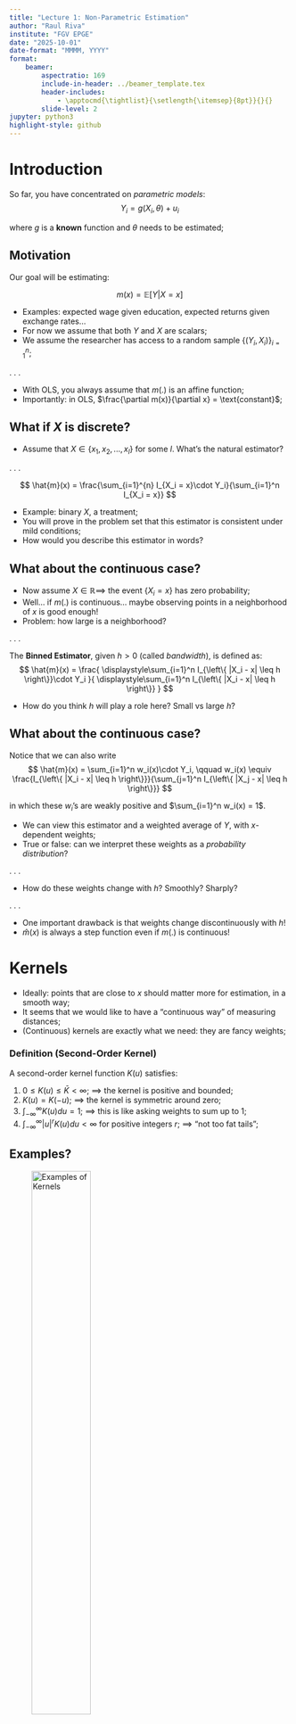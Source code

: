 ```yaml
---
title: "Lecture 1: Non-Parametric Estimation"
author: "Raul Riva"
institute: "FGV EPGE"
date: "2025-10-01"
date-format: "MMMM, YYYY"
format: 
    beamer:
        aspectratio: 169
        include-in-header: ../beamer_template.tex
        header-includes:
            - \apptocmd{\tightlist}{\setlength{\itemsep}{8pt}}{}{}
        slide-level: 2
jupyter: python3
highlight-style: github
---
```


# Introduction
So far, you have concentrated on _parametric models_:
$$
Y_i = g(X_i, \theta) + u_i
$$

where $g$ is a **known** function and $\theta$ needs to be estimated;


```{=latex}
\begin{itemize}\itemsep0.5em
    \item Example: $g(X, \theta) = X'\theta$, good and old OLS;
    \pause
    \item But what happens if you don't know $g$?
    \item If you have a structural model, theory alone might give you $g$;
    \pause
    \item Just assume some $g$ that looks cute and call it a day?
    \item We can do better $\implies$ non-parametric estimation;
\end{itemize}
```

## Motivation
Our goal will be estimating: 

$$
m(x) = \mathbb{E}[Y|X = x]
$$

- Examples: expected wage given education, expected returns given exchange rates...
- For now we assume that both $Y$ and $X$ are scalars;
- We assume the researcher has access to a random sample $\{(Y_i, X_i)\}_{i=1}^{n}$;

. . .

- With OLS, you always assume that $m(.)$ is an affine function;
- Importantly: in OLS, $\frac{\partial m(x)}{\partial x} = \text{constant}$;

## What if $X$ is discrete?

- Assume that $X \in \{x_1, x_2, ..., x_l\}$ for some $l$. What's the natural estimator?

. . .

$$
\hat{m}(x) = \frac{\sum_{i=1}^{n} I_{X_i = x}\cdot Y_i}{\sum_{i=1}^n I_{X_i = x}}
$$

- Example: binary $X$, a treatment;
- You will prove in the problem set that this estimator is consistent under mild conditions;
- How would you describe this estimator in words?

## What about the continuous case?

- Now assume $X \in \mathbb{R} \implies$ the event $\{X_i = x\}$ has zero probability;
- Well... if $m(.)$ is continuous... maybe observing points in a neighborhood of $x$ is good enough!
- Problem: how large is a neighborhood?

. . .

The **Binned Estimator**, given $h>0$ (called _bandwidth_), is defined as:
$$
\hat{m}(x) = 
\frac{
\displaystyle\sum_{i=1}^n I_{\left\{ |X_i - x| \leq h \right\}}\cdot Y_i
}{
\displaystyle\sum_{i=1}^n I_{\left\{ |X_i - x| \leq h \right\}}
}
$$

- How do you think $h$ will play a role here? Small vs large $h$?

## What about the continuous case?
Notice that we can also write
$$
\hat{m}(x) = \sum_{i=1}^n w_i(x)\cdot Y_i, \qquad w_i(x) \equiv \frac{I_{\left\{ |X_i - x| \leq h \right\}}}{\sum_{j=1}^n I_{\left\{ |X_j - x| \leq h \right\}}}
$$

in which these $w_i$'s are weakly positive and $\sum_{i=1}^n w_i(x) = 1$.

- We can view this estimator and a weighted average of $Y$, with $x$-dependent weights;
- True or false: can we interpret these weights as a _probability distribution_?

. . .

- How do these weights change with $h$? Smoothly? Sharply?

. . .

- One important drawback is that weights change discontinuously with $h$!
- $\hat{m}(x)$ is always a step function even if $m(.)$ is continuous!

# Kernels
- Ideally: points that are close to $x$ should matter more for estimation, in a smooth way;
- It seems that we would like to have a "continuous way" of measuring distances;
- (Continuous) kernels are exactly what we need: they are fancy weights;

### Definition (Second-Order Kernel)
A second-order kernel function $K(u)$ satisfies:

@. $0 \leq K(u) \leq \bar{K} < \infty$; $\implies$ the kernel is positive and bounded;
@. $K(u) = K(-u)$; $\implies$ the kernel is symmetric around zero;
@. $\int_{-\infty}^{\infty} K(u)du = 1$; $\implies$ this is like asking weights to sum up to 1;
@. $\int_{-\infty}^{\infty}|u|^r K(u)du < \infty$ for positive integers $r$; $\implies$ "not too fat tails";

## Examples?
![Examples of Kernels](Kernels_List.png){width=50%}

## A More General Estimator
For a given bandhwith $h>0$, the **Nadaraya-Watson (NW)** estimator is given by
$$
\hat{m}(x) = \frac{\sum_{i=1}^n K\left(\frac{X_i - x}{h}\right) \cdot Y_i}{\sum_{i=1}^n K\left(\frac{X_i - x}{h}\right)}
$$

- Common choices of kernel: Gaussian and Epanechnikov;
- Choosing the bandwidth is more important than the kernel;

. . .

- What happens when $h \rightarrow 0$? And when $h \rightarrow \infty$?

. . .

- You will prove that this estimator nests the binned estimator;

## {.standout}
Questions?

# Aymptotic Properties
- Do we have any guarantees that this methodology works?
- Yes, but flexibility will come many caveats! I want you to focus on **intuition**.

. . .

```{=latex}
\vspace{1em}
```

**Asymptotic Setup**:

- We will assume that the sample size $n \rightarrow \infty$;
- But we will also need $h = h(n)$ to be converging towards zero $\implies h \rightarrow 0$;
- But it cannot go to zero too fast $\implies n\cdot h \rightarrow \infty$ 
- Is this intuitive? Why?

. . .

- The asymptotic theory will also be _pointwise_, i.e., for a fixed value of $x$;
- The asymptotic distribution of our estimator will change as $x$ changes;
- Very important: we will work through the case of an **interior point** $x$;

## Asymptotic Theory
We start writing $Y_i = m(X_i) + U_i$, where $\mathbb{E}[U_i|X_i] = 0$ and $\sigma^2(x) \equiv \text{Var}(U_i | X_i = x)$.

Let $x \in \mathbb{R}$ and write $Y_i = m(x) + \left(m(X_i) - m(x)\right) + U_i$

. . .

Then we can write:
```{=latex}
\begin{align*}
\frac{1}{nh} \sum_{i=1}^n K\left( \frac{X_i - x}{h} \right) Y_i 
&= \frac{1}{nh} \sum_{i=1}^n K\left( \frac{X_i - x}{h} \right) m(x) \\
&\quad + \underbrace{\frac{1}{nh} \sum_{i=1}^n K\left( \frac{X_i - x}{h} \right) \left(m(X_i) - m(x)\right)}_{\equiv \hat{\Delta}_1(x)} \\
&\quad + \underbrace{\frac{1}{nh} \sum_{i=1}^n K\left( \frac{X_i - x}{h} \right) U_i}_{\equiv \hat{\Delta}_2(x)}
\end{align*}
```

## Asymptotic Theory
- Assume $x$ has some distribution with density $f()$. Obviously, we assume $f(x) > 0$.
- Let $f_n(x) \equiv \frac{1}{nh} \sum_{i=1}^n K\left( \frac{X_i - x}{h} \right)$;
- You will prove in your problem set that $f_n(x) \xrightarrow{p} f(x)$ as $n\rightarrow \infty$;
- This is what we call the non-parametric kernel density estimator;
- This is just a fancy way of writing a histogram;
- For now, we will take this result for granted;

. . .

- The previous expression simplifies to

$$
\hat{m}(x) - m(x) = \frac{1}{f_n(x)}\left[\hat{\Delta}_1(x) + \hat{\Delta}_2(x) \right]
$$

## Asymptotic Theory

```{=latex}
\alert{We will show that $\sqrt{nh}\cdot \hat{\Delta}_1(x)$ converges in probability and $\sqrt{nh}\cdot \hat{\Delta}_2(x)$ has a limiting distribution.}
```

. . .

- First we analyze $\hat{\Delta}_2(x)$. Notice that
$$
\mathbb{E}\left[ \frac{1}{nh} \sum_{i=1}^n K\left( \frac{X_i - x}{h} \right) U_i \right] = \frac{1}{h} \mathbb{E}\left[K\left( \frac{X_i - x}{h} \right) U_i\right] = 0
$$

. . .

- We also see that:
```{=latex}
\vspace{-1.3em}
\begin{align*}
\text{Var}\left[ \hat{\Delta}_2(x) \right] 
&= \frac{1}{nh^2} \mathbb{E} \left[ \left( K\left( \frac{X_i - x}{h} \right) U_i \right)^2 \right] \\
&= \frac{1}{nh^2} \mathbb{E} \left[ K\left( \frac{X_i - x}{h} \right)^2 \sigma^2(X_i) \right] \\
&= \frac{1}{nh^2} \int_{-\infty}^{\infty} K\left( \frac{z - x}{h} \right)^2 \sigma^2(z) f(z) \, dz
\end{align*}
```

## Asymptotic Theory

- We perform a change of variable: $u = \frac{z-x}{h}$
- We can only do this because we are assuming that $x$ is in the interior of its support;
- The last integral becomes:

$$
\frac{1}{nh^2} \int_{-\infty}^{\infty} K\left( \frac{z - x}{h} \right)^2 \sigma^2(z) f(z) \, dz = \frac{1}{nh} \int_{-\infty}^{\infty} K(u)^2\, \sigma^2(x + hu)\, f(x + hu)\, du
$$

. . .

- We will assume that $\sigma^2(.)$ and $f(.)$ are continuous;
- For any continuous function $g(.)$ and fixed $u$, we have $g(x + hu) = g(x) + o(1)$ as $h\rightarrow 0$;

. . .

$$
\frac{1}{nh} \int_{-\infty}^{\infty} K(u)^2\, \sigma^2(x + hu)\, f(x + hu)\, du = \frac{\sigma^2(x)f(x)}{nh}\int_{-\infty}^{\infty}K(u)^2du + o\left(\frac{1}{nh}\right)
$$

## Asymptotic Theory

- We define $R(K)\equiv \int_{-\infty}^{\infty}K(u)^2du$ as the _roughness_ of the kernel;
- So, we have shown that

$$
\text{Var}\left[ \hat{\Delta}_2(x) \right] = \frac{\sigma^2(x)f(x)R(K)}{nh} + o\left(\frac{1}{nh}\right)
$$

- Important to notice: the variance of this term only vanishes if $nh \rightarrow \infty$;
- Fast $h \rightarrow 0 \implies$ slow convergence of this variance towards zero;
- By the Lindberg-Feller CLT:

$$
\sqrt{nh}\hat{\Delta}_2(x) \xrightarrow{d} N\left(0, \sigma^2(x)f(x)R(K)\right)
$$

- Notice how the asymptotic variance depends on $x$!

## Asymptotic Theory
Now we analyze our other guy: $\hat{\Delta}_1(x)$ using similar tricks:

```{=latex}
\begin{align*}
\mathbb{E}[\hat{\Delta}_1(x)] 
&= \frac{1}{h} \, \mathbb{E} \left[ K\left( \frac{X_i - x}{h} \right) \left( m(X_i) - m(x) \right) \right] \\
&= \frac{1}{h} \int_{-\infty}^{\infty} K\left( \frac{z - x}{h} \right) \left( m(z) - m(x) \right) f(z) \, dz \\
&= \int_{-\infty}^{\infty} K(u) \left( m(x + hu) - m(x) \right) f(x + hu) \, du
\end{align*}
```

. . .

We add the assumptions that $f \in \mathbb{C}^1$ and that $m \in \mathbb{C}^2$ and expand them: 

```{=latex}
\vspace{-1em}
\begin{gather*}
m(x + hu) - m(x) = m'(x)hu + \frac{1}{2} m''(x) h^2 u^2 + o(h^2)\\
f(x + hu) = f(x) + f'(x)hu + o(h)
\end{gather*}
```

## Asymptotic Theory
Distribute the terms:
$$
(m(x + hu) - m(x)) \cdot f(x + hu) = m'(x)f(x)hu + m'(x)f'(x)h^2u^2 + \frac{1}{2}m''(x)f(x)h^2u^2 + o(h^2)
$$

. . .

This will lead to:

```{=latex}
\begin{align*}
\mathbb{E}[\hat{\Delta}_1(x)] &= h^2 \left(\int_{-\infty}^{\infty}u^2K(u)^2du\right)\left(m'(x)f'(x) + \frac{1}{2}m''(x)f(x)\right) + o(h^2)\\
& = h^2 \kappa_2 f(x) B(x) + o(h^2)
\end{align*}
```

where $B(x) = \left(m'(x)\frac{f'(x)}{f(x)} + \frac{1}{2}m''(x)\right)$ and $\kappa_2\equiv \left(\int_{-\infty}^{\infty}u^2K(u)^2du\right)$

. . .

Questions: is $B(x)$ random? How does $h$ impact $\mathbb{E}[\hat{\Delta}_1(x)]$?


## Asymptotic Theory

- Computing $\text{Var}(\hat{\Delta}_1(x))$ is a boring computation;
- See section 19.26 from Hansen's book. He can show that:

$$
\text{Var}(\hat{\Delta}_1(x)) = o\left(\frac{1}{nh}\right)
$$

. . .

- This will imply that $\text{Var}(\sqrt{nh}\hat{\Delta}_1(x)) = o(1)$
- The main result is that:

$$
\sqrt{nh}\left(\hat{\Delta}_1(x) - h^2 \kappa_2 f(x) B(x)\right) \xrightarrow{p} 0
$$

as long as $nh^5 = O(1)$ (why do we need this?);

## Asymptotic Theory - Main Result
Please see all the technical conditions on Hansen's book (Chapter 19);

```{=latex}
\begin{theorem}[Asymptotic Distribution of the NW Estimator]
Under regularity conditions, for interior $x$,
\[
\sqrt{nh} \left( \hat{m}(x) - m(x) - h^2 \kappa_2 B(x) \right) \xrightarrow{d} N\left(0, \frac{\sigma^2(x) R(K)}{f(x)} \right)
\]

where $B(x) = \left(m'(x)\frac{f'(x)}{f(x)} + \frac{1}{2}m''(x)\right)$.
\end{theorem}
```

. . .

- Why is the convergence happening at the rate $\sqrt{nh}$ and not just $\sqrt{n}$?
- True or false: is there always a finite sample bias here?

## {.standout}
Questions?

## The Bias-Variance Trade-off

- If $n$ is very large:

$$
\left( \hat{m}(x) - m(x)\right) \approx N\left(h^2 \kappa_2 B(x), \frac{\sigma^2(x)R(K)}{nh\cdot f(x)}\right)
$$

- What is the effect of $h$ on the mean and variance?

. . .

- Fundamental trade-off: we can reduce the bias, at the expense of variance;
- Or you can get low variance... and a huge bias!

. . .

- The Epanechnikov kernel is the one the minimizes the mean-squared-error of this estimation across a large class of kernels;
- The efficiency loss when using the Gaussian kernel is minimal;
- Honestly, let the Gaussian kernel be your default in empirical research;

## How to pick the bandwidth?

- The optimal bandwidth will depend on moments of the data and derivatives of $m$;
- That is unknown in practice;
- Ideally, your results should be robust to different bandwidths (within reason);
- A popular way to choose a bandwidth is leave-one-out cross-validation;
- Exactly as the Machine Learning literature does!
- See Hansen's book for details and the thoery behind it;

## What about the boundary?

- Suppose $X_i$ comes from a bounded distribution, for example;
- Let's say $X \sim U[0,10]$ and $Y|X = x \sim N(x, 1)$;

![Bias at the boundary](Bias_Boundary.png){width=40%}

## The Local Linear Estimator

- Notice that the Nadaraya-Watson estimator also satisfies:

$$
\hat{m}(x) = \arg\min_{c \in \mathbb{R}} \sum_{i=1}^{n}K\left(\frac{X_i - x}{h}\right)\cdot (Y_i-c)^2
$$

- It's also called the local-constant estimator;

. . .

- What is stopping us from fitting a linear function here?

```{=latex}
\begin{definition}[Local-Linear Estimator]
For each $x$, solve the following optimization problem:
\begin{equation*}
\left(\hat{\beta}_0(x), \hat{\beta}_1(x)\right) = \arg \min_{(b_0, b_1)} \sum_{i=1}^n K\left(\frac{X_i - x}{h}\right)(Y_i - b_0 - b_1(X_i - x))^2
\end{equation*}

The local-linear estimator of $m(x)$, denoted by $\hat{m}(x)_{LL}$, is the local intercept $\hat{\beta}_0(x)$.
\end{definition}
```

## How do they compare?

- Deriving the asymptotic distribution requires similar tricks. See Hansen's book;
- **Important**: both have the same asymptotic variance;
- **Also Important**: the bias term for the local-linear estimator is $\frac{h^2 \kappa_2}{2}m''(x)$
$$
\sqrt{nh} \left( \hat{m}(x)_{LL} - m(x) - h^2 \kappa_2 \frac{m''(x)}{2} \right) \xrightarrow{d} N\left(0, \frac{\sigma^2(x) R(K)}{f(x)} \right)
$$

- What does it imply if $m(.)$ is, in fact, linear?
- The local-linear estimator is much better close to the boundary! Why?

## {.standout}
Questions?

## Curse of Dimensionality

- So far, we dealt with scalar $x$.
- What if $X_i \in \mathbb{R}^p$ with $p >1$?
- In that case we use multivariate kernels and measure "distances" as 
$$
K\left(\frac{X_1 - x}{h_1}\right)\cdot K\left(\frac{X_1 - x}{h_2}\right) \cdots K\left(\frac{X_p - x}{h_p}\right)
$$

where $(h_1, ..., h_p)$ are potentially different bandwidths;

- Math gets more involved but the same type of results are obtained;

. . .

- There is a super important caveat: convergence will happen at rate $\sqrt{n\cdot h_1\cdot h_2 \cdots h_p}$
- In case you use the same $h$, we will need that $\sqrt{nh^p} \rightarrow \infty$. This is **very** slow;
- In practice, if $p > 4$ you are screwed $\implies$ open the Machine Learning toolbox then;

## Confidence Bands

- You might be interested in making inference about $m(x)$ since you did all the math to get the distribution...
- Keep in mind: any sort of confidence band you draw is **pointwise**;
- Usually, we cheat compute the 95% confidence interval as

$$
\hat{m}(x) \pm 1.96 \cdot \sqrt{\frac{\hat{\sigma}^2(x) R(K)}{nh \hat{f}_n(x)}}
$$

where you can use the residuals from your fit and the same kernel to compute $\hat{\sigma}^2(x)$;

- Why is this cheating?

# Example

## A Quick Simulation
```python
#| fig-align: center
import numpy as np
import matplotlib.pyplot as plt
plt.rcParams['font.sans-serif'] = ['Arial']

# Create simulated data from a sine wave and add noise
np.random.seed(42)
n = 100
sigma = 0.2
X = np.linspace(0, 2 * np.pi, n)
m = 1/2 * np.sin(X)
noise = np.random.normal(0, sigma, n)
Y = m + noise

# Plot the data and the true function
plt.figure(figsize=(6, 3))
plt.plot(X, Y, 'o', markersize=4, label='Data', color = "black", marker="x")
plt.plot(X, m, color='red', label=r'True $m(x)$')
plt.legend()
plt.grid(alpha = 0.3)
plt.xlabel('X')
plt.ylabel('Y')
plt.title(r"$Y_i = \sin(X_i) + \epsilon_i$, $\epsilon_i \sim N(0, 0.2)$")
plt.tight_layout()
```

## Kernel Regression 101

It's super easy to implement the Nadaraya-Watson estimator:

```python
#| echo: true
def gaussian_kernel(x, h):
    return (1 / (h * np.sqrt(2 * np.pi))) * np.exp(-0.5 * (x / h) ** 2)

def nw_estimator(X, Y, x, h):
    K = gaussian_kernel((X - x) / h, 1)
    return np.sum(K * Y) / np.sum(K)
```

```python
# Compute the Nadaraya-Watson estimator for a range of x values
h_high = 1
h_medium = 0.2
h_low = 0.04
x_values = np.linspace(0, 2 * np.pi, 100)
m_hat_high = np.array([nw_estimator(X, Y, x, h_high) for x in x_values])
m_hat_medium = np.array([nw_estimator(X, Y, x, h_medium) for x in x_values])
m_hat_low = np.array([nw_estimator(X, Y, x, h_low) for x in x_values])
```

## Different Bandwidths
```python
#| fig-align: center
# Plot the results
plt.figure(figsize=(6, 3))
plt.plot(X, Y, 'o', markersize=4, label='Data', color = "black", marker="x")
plt.plot(X, m, color='red', label=r'True $m(x)$', ls="dashed")
plt.plot(x_values, m_hat_high, color='blue', label=f'Nadaraya-Watson (h={h_high})')
plt.plot(x_values, m_hat_medium, color='orange', label=f'Nadaraya-Watson (h={h_medium})')
plt.plot(x_values, m_hat_low, color='green', label=f'Nadaraya-Watson (h={h_low})')
plt.legend(fontsize=7)
plt.xlabel('X')
plt.ylabel('Y')
plt.title('Nadaraya-Watson Estimator with Different Bandwidths')
plt.grid(alpha = 0.3)
plt.tight_layout()
```

## {.standout}
Questions?

## References

- Chapter 19 from _Econometrics_
- Chapter 17 from _Probability and Statistics for Economists_
